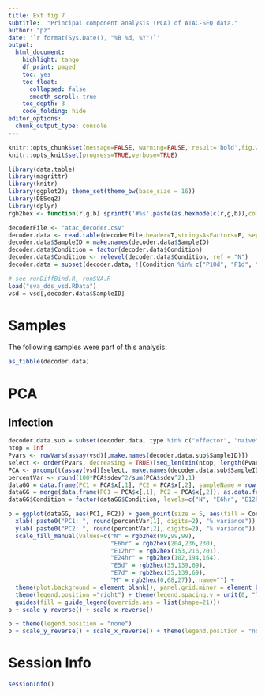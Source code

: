 ```yaml
---
title: Ext fig 7
subtitle:  "Principal component analysis (PCA) of ATAC-SEQ data."
author: "pz"
date: '`r format(Sys.Date(), "%B %d, %Y")`'
output:
  html_document:
    highlight: tango
    df_print: paged
    toc: yes
    toc_float:
      collapsed: false
      smooth_scroll: true
    toc_depth: 3
    code_folding: hide
editor_options:
  chunk_output_type: console
---
```



```r
knitr::opts_chunk$set(message=FALSE, warning=FALSE, result='hold',fig.width=10,tidy=TRUE, cache=FALSE)
knitr::opts_knit$set(progress=TRUE,verbose=TRUE)
```

```r
library(data.table)
library(magrittr)
library(knitr)
library(ggplot2); theme_set(theme_bw(base_size = 16))
library(DESeq2)
library(dplyr)
rgb2hex <- function(r,g,b) sprintf('#%s',paste(as.hexmode(c(r,g,b)),collapse = ''))
```



```r
decoderFile <- "atac_decoder.csv"
decoder.data <- read.table(decoderFile,header=T,stringsAsFactors=F, sep=",")
decoder.data$SampleID = make.names(decoder.data$SampleID)
decoder.data$Condition = factor(decoder.data$Condition)
decoder.data$Condition <- relevel(decoder.data$Condition, ref = "N")
decoder.data = subset(decoder.data, !(Condition %in% c("P10d", "P1d", "P5d")))
```


```r
# see runDiffBind.R, runSVA.R
load("sva_dds_vsd.RData")
vsd = vsd[,decoder.data$SampleID]
```

# Samples

The following samples were part of this analysis:

```r
as_tibble(decoder.data)
```

# PCA {.tabset}

## Infection

```r
decoder.data.sub = subset(decoder.data, type %in% c("effector", "naive", "memory"))
ntop = Inf
Pvars <- rowVars(assay(vsd)[,make.names(decoder.data.sub$SampleID)])
select <- order(Pvars, decreasing = TRUE)[seq_len(min(ntop, length(Pvars)))]
PCA <- prcomp(t(assay(vsd)[select, make.names(decoder.data.sub$SampleID)]), scale = F)
percentVar <- round(100*PCA$sdev^2/sum(PCA$sdev^2),1)
dataGG = data.frame(PC1 = PCA$x[,1], PC2 = PCA$x[,2], sampleName = row.names(colData(vsd)[make.names(decoder.data.sub$SampleID),]),colData(vsd)[make.names(decoder.data.sub$SampleID),])
dataGG = merge(data.frame(PC1 = PCA$x[,1], PC2 = PCA$x[,2]), as.data.frame(colData(vsd)), by="row.names")
dataGG$Condition = factor(dataGG$Condition, levels=c("N", "E6hr", "E12hr", "E24hr", "E5d", "E7d", "M"))

p = ggplot(dataGG, aes(PC1, PC2)) + geom_point(size = 5, aes(fill = Condition, shape=batch), show.legend = T) + theme_bw(base_size =18)   + scale_shape_manual(values=c(24, 21, 21), name="") +
  xlab( paste0("PC1: ", round(percentVar[1], digits=2), "% variance")) + 
  ylab( paste0("PC2: ", round(percentVar[2], digits=2), "% variance")) +
  scale_fill_manual(values=c("N" = rgb2hex(99,99,99),
                             "E6hr" = rgb2hex(204,236,230),
                             "E12hr" = rgb2hex(153,216,201),
                             "E24hr" = rgb2hex(102,194,164),
                             "E5d" = rgb2hex(35,139,69),
                             "E7d" = rgb2hex(35,139,69),
                             "M" = rgb2hex(0,68,27)), name="") + 
  theme(plot.background = element_blank(), panel.grid.minor = element_blank(), panel.grid.major = element_blank()) +
  theme(legend.position ="right") + theme(legend.spacing.y = unit(0, "lines"),legend.margin = margin(0, 0, 0, 0)) + 
  guides(fill = guide_legend(override.aes = list(shape=21)))
p + scale_y_reverse() + scale_x_reverse()
```

```r
p + theme(legend.position = "none")
p + scale_y_reverse() + scale_x_reverse() + theme(legend.position = "none")
```

# Session Info
```r
sessionInfo()
```